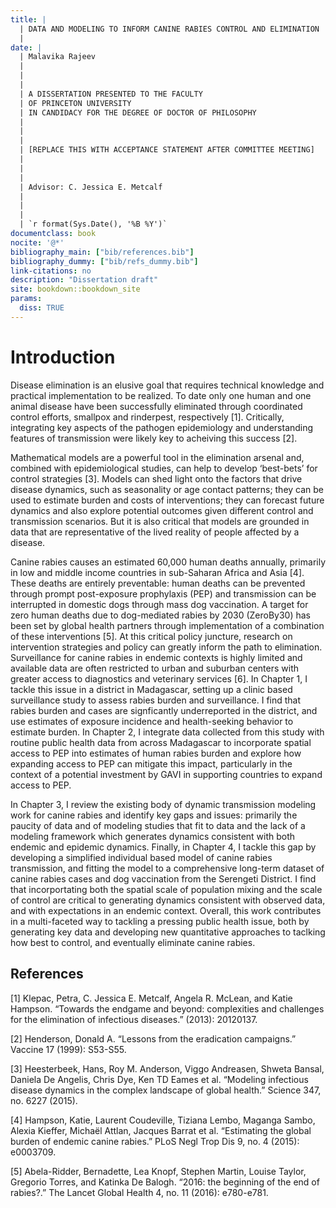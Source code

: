 ```yaml
--- 
title: |
  | DATA AND MODELING TO INFORM CANINE RABIES CONTROL AND ELIMINATION
  |
date: | 
  | Malavika Rajeev
  |
  |
  |
  | A DISSERTATION PRESENTED TO THE FACULTY 
  | OF PRINCETON UNIVERSITY 
  | IN CANDIDACY FOR THE DEGREE OF DOCTOR OF PHILOSOPHY
  |
  |
  |
  | [REPLACE THIS WITH ACCEPTANCE STATEMENT AFTER COMMITTEE MEETING] 
  |
  |
  |
  | Advisor: C. Jessica E. Metcalf
  |
  |
  |
  | `r format(Sys.Date(), '%B %Y')`
documentclass: book
nocite: '@*'
bibliography_main: ["bib/references.bib"]
bibliography_dummy: ["bib/refs_dummy.bib"]
link-citations: no
description: "Dissertation draft"
site: bookdown::bookdown_site
params:
  diss: TRUE
---
```


\mainmatter

\pagestyle{fancy}
\lhead{}
\chead{}
\rhead{\thepage}
\cfoot{} 
\renewcommand{\headrulewidth}{0pt}
\renewcommand{\footrulewidth}{0pt}

# Introduction  

Disease elimination is an elusive goal that requires technical knowledge and practical implementation to be realized. To date only one human and one animal disease have been successfully eliminated through coordinated control efforts, smallpox and rinderpest, respectively [1]. Critically, integrating key aspects of the pathogen epidemiology and understanding features of transmission were likely key to acheiving this success [2]. 

Mathematical models are a powerful tool in the elimination arsenal and, combined with epidemiological studies, can help to develop ‘best-bets’ for control strategies [3]. Models can shed light onto the factors that drive disease dynamics, such as seasonality or age contact patterns; they can be used to estimate burden and costs of interventions; they can forecast future dynamics and also explore potential outcomes given different control and transmission scenarios. But it is also critical that models are grounded in data that are representative of the lived reality of people affected by a disease.

Canine rabies causes an estimated 60,000 human deaths annually, primarily in low and middle income countries in sub-Saharan Africa and Asia [4]. These deaths are entirely preventable: human deaths can be prevented through prompt post-exposure prophylaxis (PEP) and transmission can be interrupted in domestic dogs through mass dog vaccination. A target for zero human deaths due to dog-mediated rabies by 2030 (ZeroBy30) has been set by global health partners through implementation of a combination of these interventions [5].  At this critical policy juncture, research on intervention strategies and policy can greatly inform the path to elimination. Surveillance for canine rabies in endemic contexts is highly limited and available data are often restricted to urban and suburban centers with greater access to diagnostics and veterinary services [6]. In Chapter 1, I tackle this issue in a district in Madagascar, setting up a clinic based surveillance study to assess rabies burden and surveillance. I find that rabies burden and cases are signficantly underreported in the district, and use estimates of exposure incidence and health-seeking behavior to estimate burden. In Chapter 2, I integrate data collected from this study with routine public health data from across Madagascar to incorporate spatial access to PEP into estimates of human rabies burden and explore how expanding access to PEP can mitigate this impact, particularly in the context of a potential investment by GAVI in supporting countries to expand access to PEP. 

In Chapter 3, I review the existing body of dynamic transmission modeling work for canine rabies and identify key gaps and issues: primarily the paucity of data and of modeling studies that fit to data and the lack of a modeling framework which generates dynamics consistent with both endemic and epidemic dynamics. Finally, in Chapter 4, I tackle this gap by developing a simplified individual based model of canine rabies transmission, and fitting the model to a comprehensive long-term dataset of canine rabies cases and dog vaccination from the Serengeti District. I find that incorportating both the spatial scale of population mixing and the scale of control are critical to generating dynamics consistent with observed data, and with expectations in an endemic context. Overall, this work contributes in a multi-faceted way to tackling a pressing public health issue, both by generating key data and developing new quantitative approaches to taclking how best to control, and eventually eliminate canine rabies. 

## References {-}

[1] Klepac, Petra, C. Jessica E. Metcalf, Angela R. McLean, and Katie Hampson. "Towards the endgame and beyond: complexities and challenges for the elimination of infectious diseases." (2013): 20120137.

[2] Henderson, Donald A. "Lessons from the eradication campaigns." Vaccine 17 (1999): S53-S55.

[3] Heesterbeek, Hans, Roy M. Anderson, Viggo Andreasen, Shweta Bansal, Daniela De Angelis, Chris Dye, Ken TD Eames et al. "Modeling infectious disease dynamics in the complex landscape of global health." Science 347, no. 6227 (2015).

[4] Hampson, Katie, Laurent Coudeville, Tiziana Lembo, Maganga Sambo, Alexia Kieffer, Michaël Attlan, Jacques Barrat et al. "Estimating the global burden of endemic canine rabies." PLoS Negl Trop Dis 9, no. 4 (2015): e0003709.

[5] Abela-Ridder, Bernadette, Lea Knopf, Stephen Martin, Louise Taylor, Gregorio Torres, and Katinka De Balogh. "2016: the beginning of the end of rabies?." The Lancet Global Health 4, no. 11 (2016): e780-e781.
